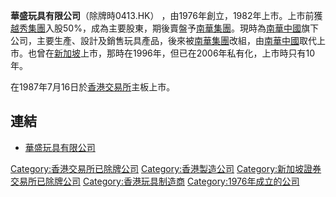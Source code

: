 '''華盛玩具有限公司'''（除牌時0413.HK） ，由1976年創立，1982年上市。上市前獲[[越秀集團|越秀集團]]入股50%，成為主要股東，期後賣盤予[[南華集團|南華集團]]。現時為[[南華中國|南華中國]]旗下公司，主要生產、設計及銷售玩具產品，後來被[[南華集團|南華集團]]改組，由[[南華中國|南華中國]]取代上市。也曾在[[新加坡|新加坡]]上市，那時在1996年，但已在2006年私有化，上市時只有10年。

在1987年7月16日於[[香港交易所|香港交易所]]主板上市。

== 連結 ==

* [http://www.wahshing.com 華盛玩具有限公司] {{Wayback|url=http://www.wahshing.com/ |date=20210125142538 }}

[[Category:香港交易所已除牌公司|Category:香港交易所已除牌公司]]
[[Category:香港製造公司|Category:香港製造公司]]
[[Category:新加坡證券交易所已除牌公司|Category:新加坡證券交易所已除牌公司]]
[[Category:香港玩具制造商|Category:香港玩具制造商]]
[[Category:1976年成立的公司|Category:1976年成立的公司]]